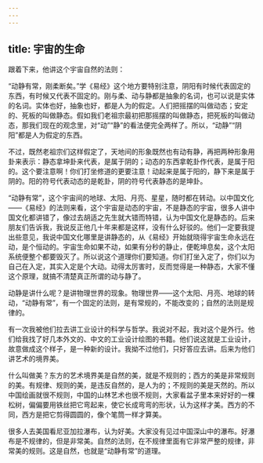 ```yaml
---
---
---
```

title: 宇宙的生命
---




跟着下来，他讲这个宇宙自然的法则：

“动静有常，刚柔断矣。”学《易经》这个地方要特别注意，阴阳有时候代表固定的东西，有时候又代表不固定的。刚与柔、动与静都是抽象的名词，也可以说是实体的名词。实体也好，抽象也好，都是人为的假定。人们把摇摆的叫做动态；安定的、死板的叫做静态。假如我们老祖宗最初把那摇摆的叫做静态，把死板的叫做动态，那我们现在的观念里，对“动”“静”的看法便完全两样了。所以，“动静”“阴阳”都是人为假定的东西。

不过，既然老祖宗们这样假定了，天地间的形象既然也有动有静，再把两种形象用卦来表示：静态拿坤卦来代表，是属于阴的；动态的东西拿乾卦作代表，是属于阳的。这个要注意啊！你们打坐修道的更要注意！动起来是属于阳的，静下来是属于阴的。阳的符号代表动态的是乾卦，阴的符号代表静态的是坤卦。

“动静有常”，这个宇宙间的地球、太阳、月亮、星星，随时都在转动。以中国文化——《易经》的法则来看，这个宇宙是动态的宇宙，不是静态的宇宙，很多人讲中国文化都讲错了，像过去胡适之先生就大错而特错，认为中国文化是静态的。后来朋友们告诉我，我说反正他几十年来都是这样，没有什么好驳的。他们一定要我提出些意见，我说中国文化哪里是讲静态的，从《易经》开始就晓得宇宙生命永远在动，是个恒动的。宇宙生命如果不动，如果有分秒的静止，便乾坤息矣，这个太阳系统便整个都要毁灭了。所以说这个道理你们要知道。你们打坐入定了，你们以为自己在入定，其实入定是个大动。动得太厉害时，反而觉得是一种静态，大家不懂这个原理，就搞不清楚真正所谓的动与静了。

动静是讲什么呢？是讲物理世界的现象。物理世界——这个太阳、月亮、地球的转动，“动静有常”，有一个固定的法则，是有常规的，不能改变的；自然的法则是规律的。

有一次我被他们拉去讲工业设计的科学与哲学。我说对不起，我对这个是外行。他们给我找了好几本外文的、中文的工业设计绘图的书籍。他们说这就是工业设计，故意做成这个样子，是一种新的设计。我拗不过他们，只好答应去讲。后来为他们讲艺术的境界美。

什么叫做美？东方的艺术境界美是自然的美，就是不规则的；西方的美是非常规则的美。有规律、规则的美，是违反自然的，是人为的；不规则的美是天然的。所以中国绘画就很不规则，中国的山林艺术也很不规则，大家看盆子里本来好好的一棵松树，偏偏要用铁丝把它弯起来，使它长成弯弯的形状，认为这样才美。西方的不同，西方是把它剪得圆圆的，像个笔筒一样才算美。

很多人去美国看尼亚加拉瀑布，认为好美。大家没有见过中国深山中的瀑布。好瀑布是不规律的，但是非常美。自然的法则，在不规律里面有它非常严整的规律，非常美的规则。这是自然，也就是“动静有常”的道理。